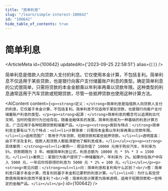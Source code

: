 ```yaml
---
title: "简单利息"
slug: "/learn/simple-interest-100642"
id: "100642"
hide_table_of_contents: true
---
```



# 简单利息

<ArticleMeta id={100642} updatedAt={'2023-09-25 22:58:51'} alias={`[]`} />
<div className='border-solid border-b border-t-0 my-4 border-[var(--ifm-color-gray-300)]' />

简单利息是借款人向贷款人支付的利息。它仅使用本金计算，不包括复利。简单利息不仅适用于某些贷款，也是银行向客户支付储蓄账户利息的类型。确定简单利息的公式很简单，只需将贷款的本金金额乘以年利率再乘以贷款年限。这种类型的利息通常适用于汽车贷款或短期贷款，尽管一些抵押贷款也使用这种计算方法。

<AIContent content={`<p><strong>定义：</strong>简单利息是指借款人向贷款人支付的利息，它仅基于本金计算，不包括复利。简单利息不仅适用于某些贷款，也是银行向客户支付储蓄账户利息的类型。</p><p><strong>起源：</strong>简单利息的概念可以追溯到古代文明，当时的借贷行为已经存在。随着金融体系的发展，简单利息成为一种基础的利息计算方法，广泛应用于各种短期贷款和储蓄产品。</p><p><strong>类别与特点：</strong>简单利息主要有以下几个特点：<ul><li>计算简单：只需将本金乘以年利率再乘以贷款年限。</li><li>适用范围广：常用于汽车贷款、短期贷款和某些抵押贷款。</li><li>透明度高：由于不涉及复利，借款人和贷款人都能清楚地了解利息成本。</li></ul></p><p><strong>具体案例：</strong><ol><li>案例一：假设你借了 10000 元用于购买汽车，年利率为 5%，贷款期限为 3 年。根据简单利息公式，利息总额为 10000 元 * 5% * 3 = 1500 元。</li><li>案例二：某银行为客户提供了一种储蓄账户，年利率为 2%。如果你在账户中存入 5000 元，一年后你将获得的利息为 5000 元 * 2% = 100 元。</li></ol></p><p><strong>常见问题：</strong><ul><li>问：简单利息和复利有什么区别？<br/>答：简单利息只基于本金计算，而复利则基于本金和已累积的利息计算。</li><li>问：为什么有些贷款使用简单利息而不是复利？<br/>答：简单利息计算更为简单透明，适用于短期贷款和一些特定的金融产品。</li></ul></p>`} id={100642} />
